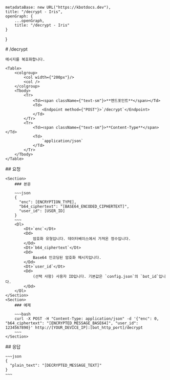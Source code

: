 
    metadataBase: new URL("https://kbotdocs.dev"),
    title: "/decrypt - Iris",
    openGraph: {
        ...openGraph,
        title: "/decrypt - Iris"
    }
}

<Section>
    # /decrypt

    메시지를 복호화합니다.

    <Table>
        <colgroup>
            <col width={"200px"}/>
            <col />
        </colgroup>
        <Tbody>
            <Tr>
                <Td><span className={"text-sm"}>**엔드포인트**</span></Td>
                <Td>
                    <Endpoint method={"POST"}>`/decrypt`</Endpoint>
                </Td>
            </Tr>
            <Tr>
                <Td><span className={"text-sm"}>**Content-Type**</span></Td>
                <Td>
                    `application/json`
                </Td>
            </Tr>
        </Tbody>
    </Table>
</Section>
<Section>
    ## 요청

    <Section>
        ### 본문

        ~~~json
        {
          "enc": [ENCRYPTION_TYPE],
          "b64_ciphertext": "[BASE64_ENCODED_CIPHERTEXT]",
          "user_id": [USER_ID]
        }
        ~~~
        <Dl>
            <Dt>`enc`</Dt>
            <Dd>
                암호화 유형입니다. 데이터베이스에서 가져온 정수입니다.
            </Dd>
            <Dt>`b64_ciphertext`</Dt>
            <Dd>
                Base64 인코딩된 암호화 메시지입니다.
            </Dd>
            <Dt>`user_id`</Dt>
            <Dd>
                (선택 사항) 사용자 ID입니다. 기본값은 `config.json`의 `bot_id`입니다.
            </Dd>
        </Dl>
    </Section>
    <Section>
        ### 예제

        ~~~bash
        curl -X POST -H "Content-Type: application/json" -d '{"enc": 0, "b64_ciphertext": "[ENCRYPTED_MESSAGE_BASE64]", "user_id": 1234567890}' http://[YOUR_DEVICE_IP]:[bot_http_port]/decrypt
        ~~~
    </Section>
</Section>
<Section>
    ## 응답

    ~~~json
    {
      "plain_text": "[DECRYPTED_MESSAGE_TEXT]"
    }
    ~~~
</Section>